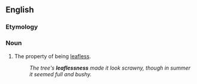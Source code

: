 ==English==

===Etymology===
{{suffix|en|leafless|ness}}

===Noun===
{{en-noun|-}}

# The property of being [[leafless]].
#: ''The tree's '''leaflessness''' made it look scrawny, though in summer it seemed full and bushy.''